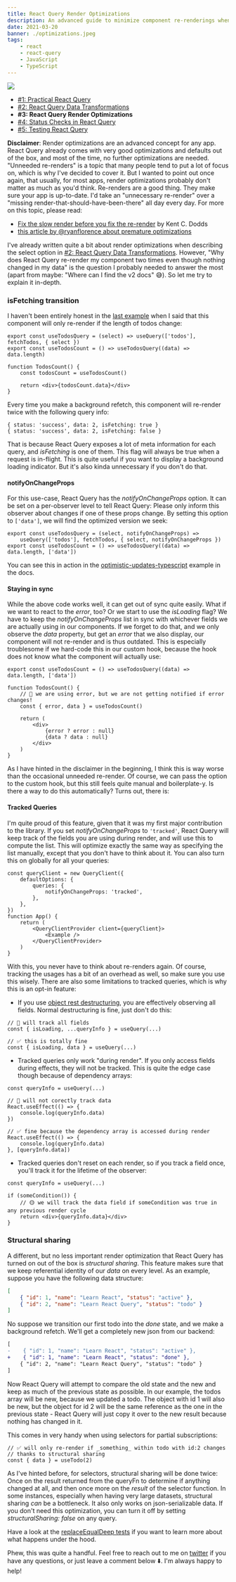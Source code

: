 ```yaml
---
title: React Query Render Optimizations
description: An advanced guide to minimize component re-renderings when using React Query
date: 2021-03-20
banner: ./optimizations.jpeg
tags:
    - react
    - react-query
    - JavaScript
    - TypeScript
---
```



<img src="./optimizations.jpeg" />

<Attribution name="Lukasz Szmigiel" url="https://unsplash.com/@szmigieldesign" />

-   [#1: Practical React Query](practical-react-query)
-   [#2: React Query Data Transformations](react-query-data-transformations)
-   <b>#3: React Query Render Optimizations</b>
-   [#4: Status Checks in React Query](status-checks-in-react-query)
-   [#5: Testing React Query](testing-react-query)

<Divider />

**Disclaimer**: Render optimizations are an advanced concept for any app. React Query already comes with very good optimizations and defaults out of the box, and most of the time, no further optimizations are needed. "Unneeded re-renders" is a topic that many people tend to put a lot of focus on, which is why I've decided to cover it. But I wanted to point out once again, that usually, for most apps, render optimizations probably don't matter as much as you'd think. Re-renders are a good thing. They make sure your app is up-to-date. I'd take an "unnecessary re-render" over a "missing render-that-should-have-been-there" all day every day. For more on this topic, please read:

-   [Fix the slow render before you fix the re-render](https://kentcdodds.com/blog/fix-the-slow-render-before-you-fix-the-re-render) by Kent C. Dodds
-   [this article by @ryanflorence about premature optimizations](https://cdb.reacttraining.com/react-inline-functions-and-performance-bdff784f5578)

<Divider />

I've already written quite a bit about render optimizations when describing the select option in [#2: React Query Data Transformations](react-query-data-transformations). However, "Why does React Query re-render my component two times even though nothing changed in my data" is the question I probably needed to answer the most (apart from maybe: "Where can I find the v2 docs" 😅). So let me try to explain it in-depth.

### isFetching transition

I haven't been entirely honest in the [last example](react-query-data-transformations#3-using-the-select-option) when I said that this component will only re-render if the length of todos change:

```tsx:title=count-component
export const useTodosQuery = (select) => useQuery(['todos'], fetchTodos, { select })
export const useTodosCount = () => useTodosQuery((data) => data.length)

function TodosCount() {
    const todosCount = useTodosCount()

    return <div>{todosCount.data}</div>
}
```

Every time you make a background refetch, this component will re-render twice with the following query info:

```
{ status: 'success', data: 2, isFetching: true }
{ status: 'success', data: 2, isFetching: false }
```

That is because React Query exposes a lot of meta information for each query, and _isFetching_ is one of them. This flag will always be true when a request is in-flight. This is quite useful if you want to display a background loading indicator. But it's also kinda unnecessary if you don't do that.

#### notifyOnChangeProps

For this use-case, React Query has the _notifyOnChangeProps_ option. It can be set on a per-observer level to tell React Query: Please only inform this observer about changes if one of these props change. By setting this option to `['data']`, we will find the optimized version we seek:

```ts:title=optimized-with-notifyOnChangeProps
export const useTodosQuery = (select, notifyOnChangeProps) =>
    useQuery(['todos'], fetchTodos, { select, notifyOnChangeProps })
export const useTodosCount = () => useTodosQuery((data) => data.length, ['data'])
```

You can see this in action in the [optimistic-updates-typescript](https://github.com/tannerlinsley/react-query/blob/9023b0d1f01567161a8c13da5d8d551a324d6c23/examples/optimistic-updates-typescript/pages/index.tsx#L35-L48) example in the docs.

#### Staying in sync

While the above code works well, it can get out of sync quite easily. What if we want to react to the _error_, too? Or we start to use the _isLoading_ flag? We have to keep the _notifyOnChangeProps_ list in sync with whichever fields we are actually using in our components. If we forget to do that, and we only observe the _data_ property, but get an _error_ that we also display, our component will not re-render and is thus outdated. This is especially troublesome if we hard-code this in our custom hook, because the hook does not know what the component will actually use:

```tsx:title=outdated-component
export const useTodosCount = () => useTodosQuery((data) => data.length, ['data'])

function TodosCount() {
    // 🚨 we are using error, but we are not getting notified if error changes!
    const { error, data } = useTodosCount()

    return (
        <div>
            {error ? error : null}
            {data ? data : null}
        </div>
    )
}
```

As I have hinted in the disclaimer in the beginning, I think this is way worse than the occasional unneeded re-render. Of course, we can pass the option to the custom hook, but this still feels quite manual and boilerplate-y. Is there a way to do this automatically? Turns out, there is:

#### Tracked Queries

I'm quite proud of this feature, given that it was my first major contribution to the library. If you set _notifyOnChangeProps_ to `'tracked'`, React Query will keep track of the fields you are using during render, and will use this to compute the list. This will optimize exactly the same way as specifying the list manually, except that you don't have to think about it. You can also turn this on globally for all your queries:

```tsx:title=tracked-queries
const queryClient = new QueryClient({
    defaultOptions: {
        queries: {
            notifyOnChangeProps: 'tracked',
        },
    },
})
function App() {
    return (
        <QueryClientProvider client={queryClient}>
            <Example />
        </QueryClientProvider>
    )
}
```

With this, you never have to think about re-renders again. Of course, tracking the usages has a bit of an overhead as well, so make sure you use this wisely. There are also some limitations to tracked queries, which is why this is an opt-in feature:

-   If you use [object rest destructuring](https://github.com/tc39/proposal-object-rest-spread/blob/6ee4ce3cdda246746fc46fb149bb8b43c28e704d/Rest.md), you are effectively observing all fields. Normal destructuring is fine, just don't do this:

```ts:title=problematic-rest-destructuring
// 🚨 will track all fields
const { isLoading, ...queryInfo } = useQuery(...)

// ✅ this is totally fine
const { isLoading, data } = useQuery(...)
```

-   Tracked queries only work "during render". If you only access fields during effects, they will not be tracked. This is quite the edge case though because of dependency arrays:

```ts:title=tracking-effects
const queryInfo = useQuery(...)

// 🚨 will not corectly track data
React.useEffect(() => {
    console.log(queryInfo.data)
})

// ✅ fine because the dependency array is accessed during render
React.useEffect(() => {
    console.log(queryInfo.data)
}, [queryInfo.data])
```

-   Tracked queries don't reset on each render, so if you track a field once, you'll track it for the lifetime of the observer:

```ts:title=no-reset
const queryInfo = useQuery(...)

if (someCondition()) {
    // 🟡 we will track the data field if someCondition was true in any previous render cycle
    return <div>{queryInfo.data}</div>
}
```

### Structural sharing

A different, but no less important render optimization that React Query has turned on out of the box is _structural sharing_. This feature makes sure that we keep referential identity of our _data_ on every level. As an example, suppose you have the following data structure:

```json
[
    { "id": 1, "name": "Learn React", "status": "active" },
    { "id": 2, "name": "Learn React Query", "status": "todo" }
]
```

No suppose we transition our first todo into the _done_ state, and we make a background refetch. We'll get a completely new json from our backend:

```diff
[
-    { "id": 1, "name": "Learn React", "status": "active" },
+    { "id": 1, "name": "Learn React", "status": "done" },
    { "id": 2, "name": "Learn React Query", "status": "todo" }
]
```

Now React Query will attempt to compare the old state and the new and keep as much of the previous state as possible. In our example, the todos array will be new, because we updated a todo. The object with id 1 will also be new, but the object for id 2 will be the same reference as the one in the previous state - React Query will just copy it over to the new result because nothing has changed in it.

This comes in very handy when using selectors for partial subscriptions:

```ts:title=optimized-selectors
// ✅ will only re-render if _something_ within todo with id:2 changes
// thanks to structural sharing
const { data } = useTodo(2)
```

As I've hinted before, for selectors, structural sharing will be done twice: Once on the result returned from the queryFn to determine if anything changed at all, and then once more on the _result_ of the selector function. In some instances, especially when having very large datasets, structural sharing _can_ be a bottleneck. It also only works on json-serializable data. If you don't need this optimization, you can turn it off by setting _structuralSharing: false_ on any query.

Have a look at the [replaceEqualDeep tests](https://github.com/tannerlinsley/react-query/blob/80cecef22c3e088d6cd9f8fbc5cd9e2c0aab962f/src/core/tests/utils.test.tsx#L97-L304) if you want to learn more about what happens under the hood.

<Divider />

Phew, this was quite a handful. Feel free to reach out to me on [twitter](https://twitter.com/tkdodo)
if you have any questions, or just leave a comment below ⬇️. I'm always happy to help!

<Comments withSeparator={false} />
